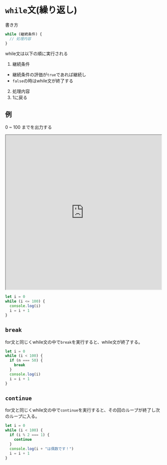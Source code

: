 # `while`文(繰り返し)

書き方

```javascript
while (継続条件) {
  // 処理内容
}
```

while文は以下の順に実行される

1. 継続条件
  - 継続条件の評価が`true`であれば継続し
  - `false`の時はwhile文が終了する
2. 処理内容
3. 1に戻る

## 例

0 ~ 100 までを出力する

<iframe
  src="https://stackblitz.com/edit/js-qssrmv?devToolsHeight=33&embed=1&file=index.js&hideExplorer=1&hideNavigation=1"
  width="100%"
  height="500px"
  title="stupefied-sutherland-jdtqvf"
  allow="accelerometer; ambient-light-sensor; camera; encrypted-media; geolocation; gyroscope; hid; microphone; midi; payment; usb; vr; xr-spatial-tracking"
  sandbox="allow-forms allow-modals allow-popups allow-presentation allow-same-origin allow-scripts"
></iframe>

```javascript
let i = 0
while (i <= 100) {
  console.log(i)
  i = i + 1
}
```

## `break`

for文と同じくwhile文の中で`break`を実行すると、while文が終了する。

```javascript
let i = 0
while (i < 100) {
  if (n === 50) {
    break
  }
  console.log(i)
  i = i + 1
}
```

## `continue`

for文と同じくwhile文の中で`continue`を実行すると、その回のループが終了し次のループに入る。

```javascript
let i = 0
while (i < 100) {
  if (i % 2 === 1) {
    continue
  }
  console.log(i + "は偶数です！")
  i = i + 1
}
```


